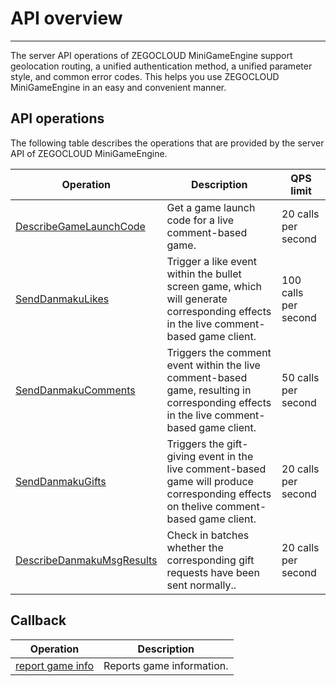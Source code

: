 # API overview

---


The server API operations of ZEGOCLOUD MiniGameEngine support geolocation routing, a unified authentication method, a unified parameter style, and common error codes. This helps you use ZEGOCLOUD MiniGameEngine in an easy and convenient manner.

## API operations

The following table describes the operations that are provided by the server API of ZEGOCLOUD MiniGameEngine.

| Operation| Description| QPS limit
|----------|----------|----------
| [DescribeGameLaunchCode](./bullet%20comments%20games%20related/Get%20Activation%20Code.mdx)| Get a game launch code for a live comment-based game.| 20 calls per second
| [SendDanmakuLikes](./bullet%20comments%20games%20related/Like.mdx)| Trigger a like event within the bullet screen game, which will generate corresponding effects in the live comment-based game client. | 100 calls per second
| [SendDanmakuComments](./bullet%20comments%20games%20related/Comments.mdx)| Triggers the comment event within the live comment-based game, resulting in corresponding effects in the live comment-based game client.| 50 calls per second
| [SendDanmakuGifts](./bullet%20comments%20games%20related/Send%20Gifts.mdx)| Triggers the gift-giving event in the live comment-based game will produce corresponding effects on thelive comment-based game client.| 20 calls per second
| [DescribeDanmakuMsgResults](./bullet%20comments%20games%20related/Check%20Gift%20Sending%20Results.mdx)| Check in batches whether the corresponding gift requests have been sent normally..| 20 calls per second


## Callback

| Operation| Description
|----------|----------
| [report game info](./callback/report%20game%20info%20barrage.mdx)| Reports game information.

